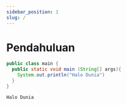 ```yaml
---
sidebar_position: 1
slug: /
---
```


# Pendahuluan

```java title="main.java"
public class main {
  public static void main (String[] args){
    System.out.println("Halo Dunia")
  }
}
```

```output title="output"
Halo Dunia
```